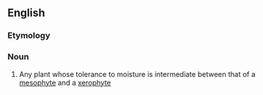 ==English==

===Etymology===
{{prefix|meso||t1=middle|lang=en}} {{confix|hydro|phyte|t1=dry|t2=plant|lang=en}}

===Noun===
{{en-noun}}

# Any plant whose tolerance to moisture is intermediate between that of a [[mesophyte]]  and a [[xerophyte]]